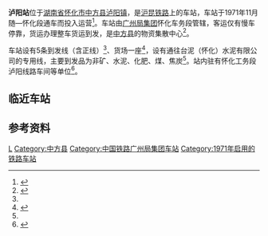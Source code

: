 {{Infobox China railway station
|name = 泸阳站
|eng_name = Luyang Railway Station
|symbol_right = {{rint|cn|rail}}
|image = 201908 Station Building of Luyang.jpg
|caption = 车站站房
|other_name= 
|code = 35522<ref>{{cite book|title=中华人民共和国铁路车站代码（GB/T 10302-2010）|publisher=中国标准出版社|year=2010|isbn=155066140495|ignore-isbn-error=true|pages=23}}</ref>
|commercial_code = UYQ
|pinyin_code = LYA
|type= 
|业务性质 = 
|技术性质= 
|address = [[湖南省|湖南省]][[怀化市|怀化市]][[中方县|中方县]][[泸阳镇|泸阳镇]]火车站社区
|coordinates = {{coord|27.601879|N|110.094691|E|format=dms|display=inline,title|type:railwaystation_region:CN}}
|built= 
|opened= 1971年
|owned = [[广州局集团|广州局集团]]怀化车务段
|operator= 
|line = [[沪昆铁路|沪昆铁路]]
|classification =四等站
|platform = 
|tracks = 5
|website = 
}}
'''泸阳站'''位于[[湖南省|湖南省]][[怀化市|怀化市]][[中方县|中方县]][[泸阳镇|泸阳镇]]，是[[沪昆铁路|沪昆铁路]]上的车站，车站于1971年11月随{{站|金竹山}}—怀化段通车而投入运营<Ref name="hhdq">{{cite book|author=湖南省怀化地区地方志编纂委员会|title=怀化地区志|url=http://218.76.24.115:8889/chorography/catalogue/getLevelOne?bookId=940527|publisher=生活·读书·新知三联书店|year=1999|isbn=9787108012982|via=湖南数字方志馆·志书馆}}</ref>{{rp|1199}}。车站由[[广州局集团|广州局集团]]怀化车务段管辖，客运仅有慢车停靠，货运办理整车货运到发，是[[中方县|中方县]]的物资集散中心<ref name="95306info">{{cite web|url=http://hyfw.95306.cn/hyinfo/action/FwcszsAction_index?type=1|title=营业站服务信息查询|publisher=中国铁路95306网|access-date=2020-12-26|archive-date=2018-09-14|archive-url=https://web.archive.org/web/20180914133603/http://hyfw.95306.cn/hyinfo/action/FwcszsAction_index?type=1|dead-url=no}}</ref>。

车站设有5条到发线（含正线）<Ref name="hhdq"/>{{rp|1208}}、货场一座<ref>{{cite book|author=湖南省怀化市志编纂委员会|title=怀化市志|url=http://218.76.24.115:8889/chorography/catalogue/getLevelOne?bookId=942765|publisher=生活 · 读书 · 新知三联书店|year=1994|via=湖南数字方志馆·志书馆}}</ref>{{rp|346}}，设有通往台泥（怀化）水泥有限公司的专用线，主要到发品为非矿、水泥、化肥、煤、焦炭<ref name="95306info"/>。站内驻有怀化工务段泸阳线路车间等单位<ref>{{cite news|title=奋斗的青春最美丽|url=http://szb.peoplerail.com/shtml/rmtdb/20140504/115317.shtml|publisher=人民铁道网|date=2014-05-04}}</ref>。

== 临近车站 ==
{{start rail box|[[中国铁路|中国铁路]]}}
{{s-inop|[[花桥镇站|花桥镇站]]|[[上海站|上海]]方向}}
{{s-line|[[沪昆铁路|沪昆铁路]]<br />← 15km 泸阳站 6km →}}
{{s-inop|[[怀化东站|怀化东站]]|[[昆明站|昆明]]方向}}
{{end box}}

== 参考资料 ==
{{Commons category|Luyang Railway Station}}
{{reflist}}

{{沪昆铁路}}
[[Category:怀化市铁路车站|L]]
[[Category:中方县|Category:中方县]]
[[Category:中国铁路广州局集团车站|Category:中国铁路广州局集团车站]]
[[Category:1971年启用的铁路车站|Category:1971年启用的铁路车站]]